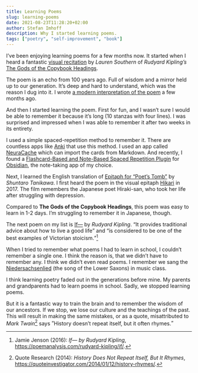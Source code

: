 ```yaml
---
title: Learning Poems
slug: learning-poems
date: 2021-08-23T11:28:20+02:00
author: Stefan Imhoff
description: Why I started learning poems.
tags: ["poetry", "self-improvement", "book"]
---
```


I’ve been enjoying learning poems for a few months now. It started when I heard a fantastic [visual recitation](https://youtu.be/37ARLInjLVE) by _Lauren Southern_ of _Rudyard Kipling’s_ [The Gods of the Copybook Headings](http://www.kiplingsociety.co.uk/poems_copybook.htm).

The poem is an echo from 100 years ago. Full of wisdom and a mirror held up to our generation. It’s deep and hard to understand, which was the reason I dug into it. I wrote [a modern interpretation of the poem](/interpretation-the-gods-of-the-copybook-headings/) a few months ago.

And then I started learning the poem. First for fun, and I wasn’t sure I would be able to remember it because it’s long (10 stanzas with four lines). I was surprised and impressed when I was able to remember it after two weeks in its entirety.

<Bookshelf>
  <AmazonBook asin="0307267113" />
</Bookshelf>

I used a simple spaced-repetition method to remember it. There are countless apps like [Anki](https://apps.ankiweb.net/) that use this method. I used an app called [NeuraCache](https://neuracache.com/) which can import the cards from Markdown. And recently, I found a [Flashcard-Based and Note-Based Spaced Repetition Plugin](https://github.com/st3v3nmw/obsidian-spaced-repetition) for [Obsidian](https://obsidian.md/), the note-taking app of my choice.

Next, I learned the English translation of [Epitaph for “Poet’s Tomb”](https://www.poetryinternational.org/pi/poem/23081/auto/0/0/Shuntaro-Tanikawa/EPITAPH-FOR-POETS-TOMB/en/tile) by _Shuntaro Tanikawa_. I first heard the poem in the visual epitaph [Hikari](https://youtu.be/__xVbrDvunY) in 2017. The film remembers the Japanese poet Hiraki-san, who took her life after struggling with depression.

<YouTube id="__xVbrDvunY" />

Compared to **The Gods of the Copybook Headings**, this poem was easy to learn in 1-2 days. I’m struggling to remember it in Japanese, though.

The next poem on my list is [If—](https://www.poetryfoundation.org/poems/46473/if---) by _Rudyard Kipling_. <q>It provides traditional advice about how to live a good life</q> and <q>is considered to be one of the best examples of Victorian stoicism.</q>[^jenson2016ib]

When I tried to remember what poems I had to learn in school, I couldn’t remember a single one. I think the reason is, that we didn’t have to remember any. I think we didn’t even read poems. I remember we sang the [Niedersachsenlied](https://de.wikipedia.org/wiki/Niedersachsenlied) (the song of the Lower Saxons) in music class.

I think learning poetry faded out in the generations before mine. My parents and grandparents had to learn poems in school. Sadly, we stopped learning poems.

But it is a fantastic way to train the brain and to remember the wisdom of our ancestors. If we stop, we lose our culture and the teachings of the past. This will result in making the same mistakes, or as a quote, misattributed to _Mark Twain_[^research2014ej] says <q>History doesn’t repeat itself, but it often rhymes.</q>

[^jenson2016ib]: Jamie Jenson (2016): _If— by Rudyard Kipling_, https://poemanalysis.com/rudyard-kipling/if/.
[^research2014ej]: Quote Research (2014): _History Does Not Repeat Itself, But It Rhymes_, https://quoteinvestigator.com/2014/01/12/history-rhymes/.
